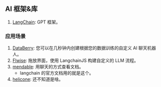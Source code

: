 ## AI 框架&库

1. [LangChain](https://js.langchain.com/docs/): GPT 框架。 <Badge github="https://github.com/hwchase17/langchainjs" />

### 应用场景

1. [DataBerry](https://www.databerry.ai/): 您可以在几秒钟内创建根据您的数据训练的自定义 AI 聊天机器人。 <Badge github="https://github.com/gmpetrov/databerry" />
2. [Flwise](flowiseai.com): 拖放界面，使用 LangchainJS 构建自定义的 LLM 流程。<Badge github="https://github.com/FlowiseAI/Flowise" />
3. [mendable](https://www.mendable.ai/): 用聊天的方式查看文档。
   - langchain 的官方文档用的就是这个。
4. [helicone](https://github.com/Helicone/helicone): 还不知道是啥。

